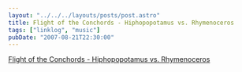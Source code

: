 ```yaml
---
layout: "../../../layouts/posts/post.astro"
title: Flight of the Conchords - Hiphopopotamus vs. Rhymenoceros
tags: ["linklog", "music"]
pubDate: "2007-08-21T22:30:00"
---
```



<YouTube id="https://www.youtube.com/watch?v=FArZxLj6DLk" />

[Flight of the Conchords - Hiphopopotamus vs. Rhymenoceros](https://www.youtube.com/watch?v=FArZxLj6DLk)
